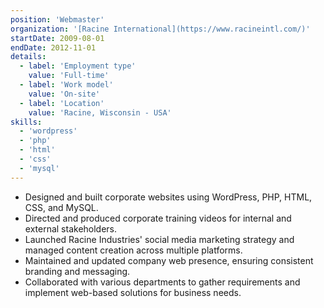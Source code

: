 ```yaml
---
position: 'Webmaster'
organization: '[Racine International](https://www.racineintl.com/)'
startDate: 2009-08-01
endDate: 2012-11-01
details:
  - label: 'Employment type'
    value: 'Full-time'
  - label: 'Work model'
    value: 'On-site'
  - label: 'Location'
    value: 'Racine, Wisconsin - USA'
skills:
  - 'wordpress'
  - 'php'
  - 'html'
  - 'css'
  - 'mysql'
---
```


- Designed and built corporate websites using WordPress, PHP, HTML, CSS, and MySQL.
- Directed and produced corporate training videos for internal and external stakeholders.
- Launched Racine Industries' social media marketing strategy and managed content creation across multiple platforms.
- Maintained and updated company web presence, ensuring consistent branding and messaging.
- Collaborated with various departments to gather requirements and implement web-based solutions for business needs.
